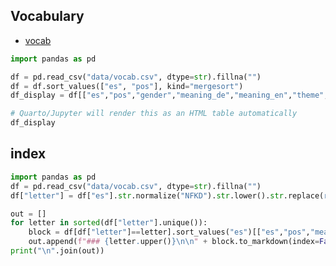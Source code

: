 
## Vocabulary

* [vocab](./vocab_list.html)

```python
import pandas as pd

df = pd.read_csv("data/vocab.csv", dtype=str).fillna("")
df = df.sort_values(["es", "pos"], kind="mergesort")
df_display = df[["es","pos","gender","meaning_de","meaning_en","theme","tags","example_es"]]

# Quarto/Jupyter will render this as an HTML table automatically
df_display
```

## index

```python
import pandas as pd
df = pd.read_csv("data/vocab.csv", dtype=str).fillna("")
df["letter"] = df["es"].str.normalize("NFKD").str.lower().str.replace(r"[^a-zñáéíóúü]", "", regex=True).str[0].fillna("#")

out = []
for letter in sorted(df["letter"].unique()):
    block = df[df["letter"]==letter].sort_values("es")[["es","pos","meaning_de","meaning_en","example_es"]]
    out.append(f"### {letter.upper()}\n\n" + block.to_markdown(index=False) + "\n")
print("\n".join(out))
```

